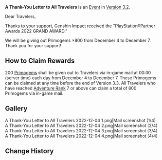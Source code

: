 {{Event
|name              = A Thank-You Letter to All Travelers (PlayStation Partner 2022)
|image             = A Thank-You Letter to All Travelers.png
|type              = Mail
|type2             = Celebration
|time_known        = yes
|time_start        = 2022-12-04 00:00:00
|time_end          = 2022-12-07 23:59:59
|link              = https://twitter.com/GenshinImpact/status/1599372947977904128
}}
'''A Thank-You Letter to All Travelers''' is an [[Event]] in [[Version 3.2]].

Dear Travelers,

Thanks to your support, Genshin Impact received the "PlayStation®Partner Awards 2022 GRAND AWARD."

We will be giving out Primogems ×800 from December 4 to December 7. Thank you for your support!

==How to Claim Rewards==
200 [[Primogem]]s shall be given out to Travelers via in-game mail at 00:00 (server time) each day from December 4 to December 7.
These Primogems can be claimed at any time before the end of Version 3.3. All Travelers who have reached [[Adventure Rank]] 7 or above can claim a total of 800 Primogems via in-game mail.

==Gallery==
<gallery hideaddbutton="true" captionalign="center">
A Thank-You Letter to All Travelers 2022-12-04 1.png|Mail screenshot (1/4)
A Thank-You Letter to All Travelers 2022-12-04 2.png|Mail screenshot (2/4)
A Thank-You Letter to All Travelers 2022-12-04 3.png|Mail screenshot (3/4)
A Thank-You Letter to All Travelers 2022-12-04 4.png|Mail screenshot (4/4)
</gallery>

==Change History==
{{Change History|3.2}}